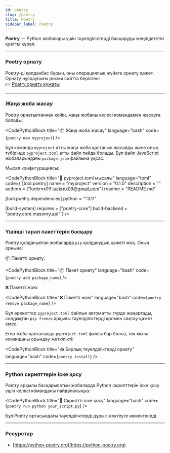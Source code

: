 ```yaml
---
id: poetry
slug: /poetry
title: Poetry
sidebar_label: Poetry
---
```



**Poetry** — Python жобалары үшін тәуелділіктерді басқаруды жеңілдететін қуатты құрал.

---

### Poetry орнату

Poetry-ді қолданбас бұрын, оны операциялық жүйеге орнату қажет. Орнату нұсқаулығы ресми сайтта берілген:  
👉 [Poetry орнату құжаты](https://python-poetry.org/docs/)

---

### Жаңа жоба жасау

Poetry орнатылғаннан кейін, жаңа жобаны келесі командамен жасауға болады:

<CodePythonBlock
  title="📦 Жаңа жоба жасау"
  language="bash"
  code={`poetry new myproject`}
/>

Бұл команда `myproject` атты жаңа жоба қалтасын жасайды және оның түбірінде `pyproject.toml` атты файл пайда болады. Бұл файл JavaScript жобаларындағы `package.json` файлына ұқсас.

Мысал конфигурациясы:

<CodePythonBlock
  title="📄 pyproject.toml мысалы"
  language="toml"
  code={`[tool.poetry]
name = "myproject"
version = "0.1.0"
description = ""
authors = ["luckrnx09 <luckrnx09@gmail.com>"]
readme = "README.md"

[tool.poetry.dependencies]
python = "^3.11"

[build-system]
requires = ["poetry-core"]
build-backend = "poetry.core.masonry.api"`}
/>

---

### Үшінші тарап пакеттерін басқару

Poetry қолданылған жобаларда `pip` қолданудың қажеті жоқ. Оның орнына:

📦 Пакетті орнату:

<CodePythonBlock
  title="📦 Пакет орнату"
  language="bash"
  code={`poetry add package_name`}
/>

❌ Пакетті жою:

<CodePythonBlock
  title="❌ Пакетті жою"
  language="bash"
  code={`poetry remove package_name`}
/>

Бұл әрекеттер `pyproject.toml` файлын автоматты түрде жаңартады, сондықтан `pip freeze` арқылы тәуелділіктерді қолмен сақтау қажет емес.

Егер жоба қалтасында `pyproject.toml` файлы бар болса, тек мына команданы орындау жеткілікті:

<CodePythonBlock
  title="📥 Барлық тәуелділіктерді орнату"
  language="bash"
  code={`poetry install`}
/>

---

### Python скрипттерін іске қосу

Poetry арқылы басқарылатын жобаларда Python скрипттерін іске қосу үшін келесі команданы пайдаланыңыз:

<CodePythonBlock
  title="🚀 Скриптті іске қосу"
  language="bash"
  code={`poetry run python your_script.py`}
/>

Бұл Poetry ортасындағы тәуелділіктерді дұрыс жүктеуге көмектеседі.

---

### Ресурстар

- [https://python-poetry.org](https://python-poetry.org)
